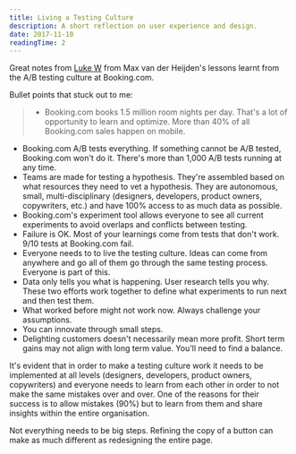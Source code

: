 ```yaml
---
title: Living a Testing Culture
description: A short reflection on user experience and design.
date: 2017-11-10
readingTime: 2
---
```


Great notes from <a href="https://www.lukew.com/ff/entry.asp?1978">Luke W</a> from Max van der Heijden's lessons learnt from the A/B testing culture at Booking.com.

Bullet points that stuck out to me:
>- Booking.com books 1.5 million room nights per day. That's a lot of opportunity to learn and optimize. More than 40% of all Booking.com sales happen on mobile.
- Booking.com A/B tests everything. If something cannot be A/B tested, Booking.com won't do it. There's more than 1,000 A/B tests running at any time.
- Teams are made for testing a hypothesis. They're assembled based on what resources they need to vet a hypothesis. They are autonomous, small, multi-disciplinary (designers, developers, product owners, copywriters, etc.) and have 100% access to as much data as possible.
- Booking.com's experiment tool allows everyone to see all current experiments to avoid overlaps and conflicts between testing.
- Failure is OK. Most of your learnings come from tests that don't work. 9/10 tests at Booking.com fail.
- Everyone needs to to live the testing culture. Ideas can come from anywhere and go all of them go through the same testing process. Everyone is part of this.
- Data only tells you what is happening. User research tells you why. These two efforts work together to define what experiments to run next and then test them.
- What worked before might not work now. Always challenge your assumptions.
- You can innovate through small steps.
- Delighting customers doesn't necessarily mean more profit. Short term gains may not align with long term value. You'll need to find a balance.

It's evident that in order to make a testing culture work it needs to be implemented at all levels (designers, developers, product owners, copywriters) and everyone needs to learn from each other in order to not make the same mistakes over and over. One of the reasons for their success is to allow mistakes (90%) but to learn from them and share insights within the entire organisation.

Not everything needs to be big steps. Refining the copy of a button can make as much different as redesigning the entire page.